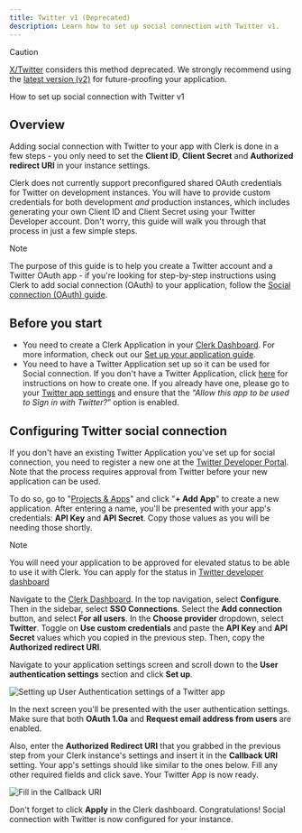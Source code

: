```yaml
---
title: Twitter v1 (Deprecated)
description: Learn how to set up social connection with Twitter v1.
---
```


> [!CAUTION]
> [X/Twitter](https://twitter.com/XDevelopers/status/1641222782594990080) considers this method deprecated. We strongly recommend using the [latest version (v2)](/docs/authentication/social-connections/x-twitter) for future-proofing your application.

How to set up social connection with Twitter v1

## Overview

Adding social connection with Twitter to your app with Clerk is done in a few steps - you only need to set the **Client ID**, **Client Secret** and **Authorized redirect URI** in your instance settings.

Clerk does not currently support preconfigured shared OAuth credentials for Twitter on development instances. You will have to provide custom credentials for both development _and_ production instances, which includes generating your own Client ID and Client Secret using your Twitter Developer account. Don't worry, this guide will walk you through that process in just a few simple steps.

> [!NOTE]
> The purpose of this guide is to help you create a Twitter account and a Twitter OAuth app - if you're looking for step-by-step instructions using Clerk to add social connection (OAuth) to your application, follow the [Social connection (OAuth) guide](/docs/authentication/social-connections/oauth).

## Before you start

- You need to create a Clerk Application in your [Clerk Dashboard](https://dashboard.clerk.com/). For more information, check out our [Set up your application guide](/docs/quickstarts/setup-clerk).
- You need to have a Twitter Application set up so it can be used for Social connection. If you don't have a Twitter Application, click [here](https://developer.twitter.com/en/docs/apps/overview) for instructions on how to create one. If you already have one, please go to your [Twitter app settings](https://developer.twitter.com/en/portal/projects-and-apps) and ensure that the _"Allow this app to be used to Sign in with Twitter?_” option is enabled.

## Configuring Twitter social connection

If you don't have an existing Twitter Application you've set up for social connection, you need to register a new one at the [Twitter Developer Portal](https://developer.twitter.com/en/portal/dashboard). Note that the process requires approval from Twitter before your new application can be used.

To do so, go to "[Projects & Apps](https://developer.twitter.com/en/portal/projects-and-apps)" and click "**+ Add App**" to create a new application. After entering a name, you'll be presented with your app's credentials: **API Key** and **API Secret**. Copy those values as you will be needing those shortly.

> [!NOTE]
> You will need your application to be approved for elevated status to be able to use it with Clerk. You can apply for the status in [Twitter developer dashboard](https://developer.twitter.com/en/portal/products/elevated)

Navigate to the [Clerk Dashboard](https://dashboard.clerk.com/last-active?path=user-authentication/SSO-connections). In the top navigation, select **Configure**. Then in the sidebar, select **SSO Connections**. Select the **Add connection** button, and select **For all users**. In the **Choose provider** dropdown, select **Twitter**. Toggle on **Use custom credentials** and paste the **API Key** and **API Secret** values which you copied in the previous step. Then, copy the **Authorized redirect URI**.

Navigate to your application settings screen and scroll down to the **User authentication settings** section and click **Set up**.

![Setting up User Authentication settings of a Twitter app](/docs/images/authentication-providers/twitter/a5b63a206cc6a04fd8b143dd191483c4f6e81d66-979x618.png)

In the next screen you'll be presented with the user authentication settings. Make sure that both **OAuth 1.0a** and **Request email address from users** are enabled.

Also, enter the **Authorized Redirect URI** that you grabbed in the previous step from your Clerk instance's settings and insert it in the **Callback URI** setting. Your app's settings should like similar to the ones below.  Fill any other required fields and click save. Your Twitter App is now ready.

![Fill in the Callback URI](/docs/images/authentication-providers/twitter/89fc23c0ac843ba74831c669e17c44a31896a8d7-1196x954.png)

Don't forget to click **Apply** in the Clerk dashboard. Congratulations! Social connection with Twitter is now configured for your instance.
